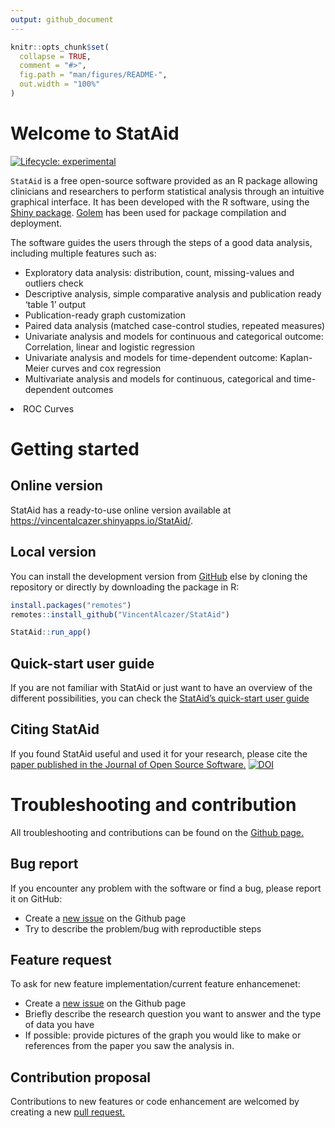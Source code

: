 ```yaml
---
output: github_document
---
```


<!-- README.md is generated from README.Rmd. Please edit that file -->

```r
knitr::opts_chunk$set(
  collapse = TRUE,
  comment = "#>",
  fig.path = "man/figures/README-",
  out.width = "100%"
)
```

# Welcome to StatAid

<!-- badges: start -->
[![Lifecycle: experimental](https://img.shields.io/badge/lifecycle-experimental-orange.svg)](https://www.tidyverse.org/lifecycle/#experimental)
<!-- badges: end -->

`StatAid` is a free open-source software provided as an R package allowing clinicians and researchers to perform statistical analysis through an intuitive graphical interface. It has been developed with the R software, using the [Shiny package](https://shiny.rstudio.com/). [Golem](https://github.com/ThinkR-open/golem) has been used for package compilation and deployment.  

 The software guides the users through the steps of a good data analysis, including multiple features such as:
<ul><li> Exploratory data analysis: distribution, count, missing-values and outliers check</li>
<li> Descriptive analysis, simple comparative analysis and publication ready 'table 1' output </li>
<li> Publication-ready graph customization</li>
<li> Paired data analysis (matched case-control studies, repeated measures) </li>
<li> Univariate analysis and models for continuous and categorical outcome: Correlation, linear and logistic regression</li>
<li> Univariate analysis and models for time-dependent outcome: Kaplan-Meier curves and cox regression </li>
<li> Multivariate analysis and models for continuous, categorical and time-dependent outcomes </li></ul>
<li> ROC Curves </li></ul>


# Getting started

## Online version 

StatAid has a ready-to-use online version available at [https://vincentalcazer.shinyapps.io/StatAid/](https://vincentalcazer.shinyapps.io/StatAid/).

## Local version

You can install the development version from [GitHub](https://github.com/VincentAlcazer/StatAid) else by cloning the repository or directly by downloading the package in R:

```r

install.packages("remotes")
remotes::install_github("VincentAlcazer/StatAid")

StatAid::run_app()
```

## Quick-start user guide

If you are not familiar with StatAid or just want to have an overview of the different possibilities, you can check the [StatAid's quick-start user guide](https://github.com/VincentAlcazer/StatAid/blob/master/STATAID_QUICK_START_USER_GUIDE.pdf)

## Citing StatAid

If you found StatAid useful and used it for your research, please cite the [paper published in the Journal of Open Source Software.](https://joss.theoj.org/papers/10.21105/joss.02630) [![DOI](https://joss.theoj.org/papers/10.21105/joss.02630/status.svg)](https://doi.org/10.21105/joss.02630)


# Troubleshooting and contribution

All troubleshooting and contributions can be found on the [Github page.](https://github.com/VincentAlcazer/StatAid/issues)

## Bug report

If you encounter any problem with the software or find a bug, please report it on GitHub:

- Create a [new issue](https://github.com/VincentAlcazer/StatAid/issues) on the Github page
- Try to describe the problem/bug with reproductible steps

## Feature request

To ask for new feature implementation/current feature enhancemenet:

- Create a [new issue](https://github.com/VincentAlcazer/StatAid/issues) on the Github page
- Briefly describe the research question you want to answer and the type of data you have
- If possible: provide pictures of the graph you would like to make or references from the paper you saw the analysis in.

## Contribution proposal

Contributions to new features or code enhancement are welcomed by creating a new [pull request.](https://github.com/VincentAlcazer/StatAid/pulls)

